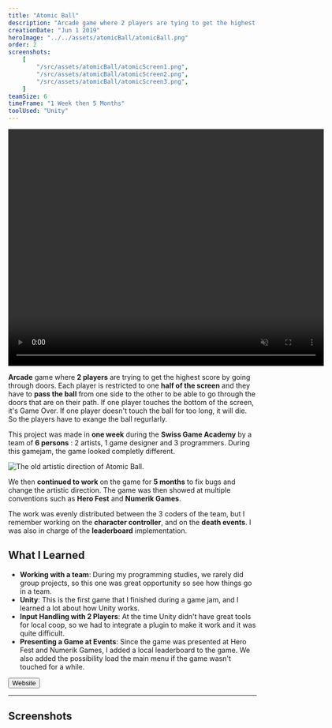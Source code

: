 ```yaml
---
title: "Atomic Ball"
description: "Arcade game where 2 players are tying to get the highest score by going through doors and exchanging an atomic ball. The game was made with Unity during the Swiss Game Academy 2019 where it won the first price."
creationDate: "Jun 1 2019"
heroImage: "../../assets/atomicBall/atomicBall.png"
order: 2
screenshots:
    [
        "/src/assets/atomicBall/atomicScreen1.png",
        "/src/assets/atomicBall/atomicScreen2.png",
        "/src/assets/atomicBall/atomicScreen3.png",
    ]
teamSize: 6
timeFrame: "1 Week then 5 Months"
toolUsed: "Unity"
---
```



<div class="grid place-items-center">
	<video width="640" height="480" loop muted autoplay controls>
		<source src="/atomic_ball.webm" type="video/webm" />
		Your browser does not support the video tag.
	</video>
</div>

**Arcade** game where **2 players** are trying to get the highest score by going through doors.
Each player is restricted to one **half of the screen** and they have to **pass the ball** from one side to the other to be able to go through the doors that are on their path.
If one player touches the bottom of the screen, it's Game Over.
If one player doesn't touch the ball for too long, it will die.
So the players have to exange the ball regurlarly.

This project was made in **one week** during the **Swiss Game Academy** by a team of **6 persons** : 2 artists, 1 game designer and 3 programmers.
During this gamejam, the game looked completly different.

![The old artistic direction of Atomic Ball.](../../assets/atomicBall/oldAtomicBall.png)

We then **continued to work** on the game for **5 months** to fix bugs and change the artistic direction.
The game was then showed at multiple conventions such as **Hero Fest** and **Numerik Games**.

The work was evenly distributed between the 3 coders of the team, but I remember working on the **character controller**, and on the **death events**.
I was also in charge of the **leaderboard** implementation.

## What I Learned

-   **Working with a team**: During my programming studies, we rarely did group projects, so this one was great opportunity so see how things go in a team.
-   **Unity**: This is the first game that I finished during a game jam, and I learned a lot about how Unity works.
-   **Input Handling with 2 Players**: At the time Unity didn't have great tools for local coop, so we had to integrate a plugin to make it work and it was quite difficult.
-   **Presenting a Game at Events**: Since the game was presented at Hero Fest and Numerik Games, I added a local leaderboard to the game.
    We also added the possibility load the main menu if the game wasn't touched for a while.

<div class="flex">
	<Button href="https://orangecube.ch/game/4">Website</Button>
</div>

---

## Screenshots


<ScreenshotList screenshots={frontmatter.screenshots} />
